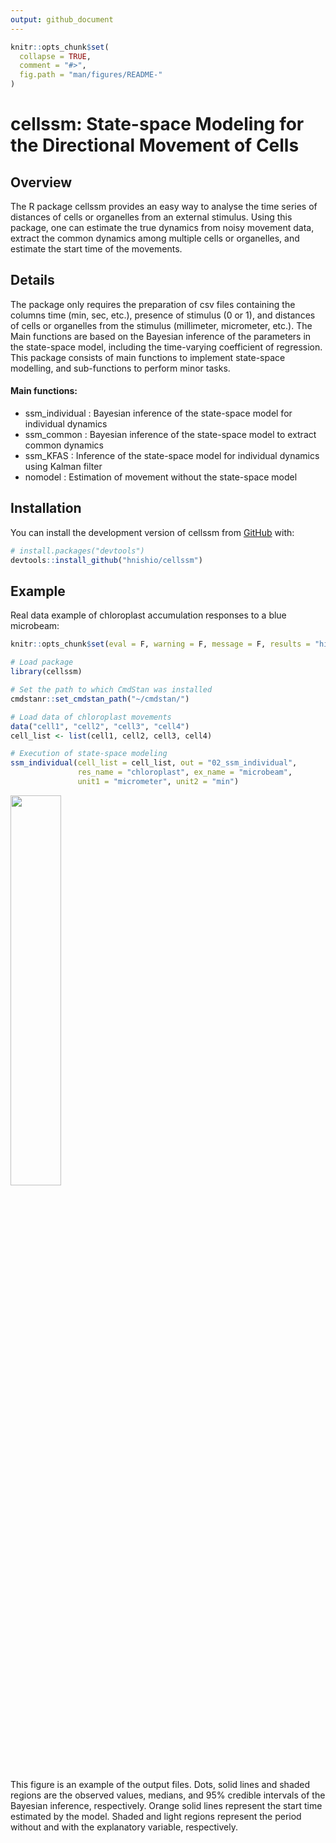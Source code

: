 ```yaml
---
output: github_document
---
```


<!-- README.md is generated from README.Rmd. Please edit that file -->

```r
knitr::opts_chunk$set(
  collapse = TRUE,
  comment = "#>",
  fig.path = "man/figures/README-"
)
```

# cellssm: State-space Modeling for the Directional Movement of Cells

<!-- badges: start -->
<!-- badges: end -->

## Overview

The R package cellssm provides an easy way to analyse the time series of
distances of cells or organelles from an external stimulus. Using this package,
one can estimate the true dynamics from noisy movement data, extract the common
dynamics among multiple cells or organelles, and estimate the start time of the
movements.

## Details

The package only requires the preparation of csv files containing the
columns time (min, sec, etc.), presence of stimulus (0 or 1), and distances of
cells or organelles from the stimulus (millimeter, micrometer, etc.). The Main functions
are based on the Bayesian inference of the parameters in the state-space model,
including the time-varying coefficient of regression. This package consists of
main functions to implement state-space modelling, and sub-functions to perform
minor tasks.

#### Main functions:
* ssm_individual : Bayesian inference of the state-space model for individual dynamics
* ssm_common : Bayesian inference of the state-space model to extract common dynamics
* ssm_KFAS : Inference of the state-space model for individual dynamics using Kalman filter
* nomodel : Estimation of movement without the state-space model

## Installation

You can install the development version of cellssm from [GitHub](https://github.com/) with:

``` r
# install.packages("devtools")
devtools::install_github("hnishio/cellssm")
```

## Example

Real data example of chloroplast accumulation responses to a blue microbeam:

```r
knitr::opts_chunk$set(eval = F, warning = F, message = F, results = "hide")
```

```r
# Load package
library(cellssm)

# Set the path to which CmdStan was installed
cmdstanr::set_cmdstan_path("~/cmdstan/")

# Load data of chloroplast movements
data("cell1", "cell2", "cell3", "cell4")
cell_list <- list(cell1, cell2, cell3, cell4)

# Execution of state-space modeling
ssm_individual(cell_list = cell_list, out = "02_ssm_individual",
               res_name = "chloroplast", ex_name = "microbeam",
               unit1 = "micrometer", unit2 = "min")

```

![](man/figures/ssm_individual_cell1_chloroplast1.jpg){width=40%}

This figure is an example of the output files. Dots, solid lines and shaded regions are the observed values, medians, and 95% credible intervals of the Bayesian inference, respectively. Orange solid lines represent the start time estimated by the model. Shaded and light regions represent the period without and with the explanatory variable, respectively.
